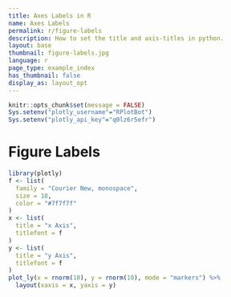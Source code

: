 ```yaml
---
title: Axes Labels in R
name: Axes Labels
permalink: r/figure-labels
description: How to set the title and axis-titles in python.
layout: base
thumbnail: figure-labels.jpg
language: r
page_type: example_index
has_thumbnail: false
display_as: layout_opt
---
```


```r
knitr::opts_chunk$set(message = FALSE)
Sys.setenv("plotly_username"="RPlotBot")
Sys.setenv("plotly_api_key"="q0lz6r5efr")
```
# Figure Labels
```r


library(plotly)
f <- list(
  family = "Courier New, monospace",
  size = 18,
  color = "#7f7f7f"
)
x <- list(
  title = "x Axis",
  titlefont = f
)
y <- list(
  title = "y Axis",
  titlefont = f
)
plot_ly(x = rnorm(10), y = rnorm(10), mode = "markers") %>%
  layout(xaxis = x, yaxis = y)

```

